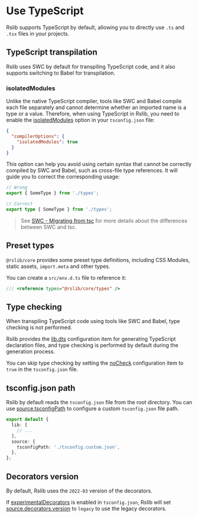 # Use TypeScript

Rslib supports TypeScript by default, allowing you to directly use `.ts` and `.tsx` files in your projects.

## TypeScript transpilation

Rslib uses SWC by default for transpiling TypeScript code, and it also supports switching to Babel for transpilation.

### isolatedModules

Unlike the native TypeScript compiler, tools like SWC and Babel compile each file separately and cannot determine whether an imported name is a type or a value. Therefore, when using TypeScript in Rslib, you need to enable the [isolatedModules](https://typescriptlang.org/tsconfig/#isolatedModules) option in your `tsconfig.json` file:

```json title="tsconfig.json"
{
  "compilerOptions": {
    "isolatedModules": true
  }
}
```

This option can help you avoid using certain syntax that cannot be correctly compiled by SWC and Babel, such as cross-file type references. It will guide you to correct the corresponding usage:

```ts
// Wrong
export { SomeType } from './types';

// Correct
export type { SomeType } from './types';
```

> See [SWC - Migrating from tsc](https://swc.rs/docs/migrating-from-tsc) for more details about the differences between SWC and tsc.

## Preset types

`@rslib/core` provides some preset type definitions, including CSS Modules, static assets, `import.meta` and other types.

You can create a `src/env.d.ts` file to reference it:

```ts title="src/env.d.ts"
/// <reference types="@rslib/core/types" />
```

## Type checking

When transpiling TypeScript code using tools like SWC and Babel, type checking is not performed.

Rslib provides the [lib.dts](/config/lib/dts) configuration item for generating TypeScript declaration files, and type checking is performed by default during the generation process.

You can skip type checking by setting the [noCheck](https://www.typescriptlang.org/tsconfig/#noCheck) configuration item to `true` in the `tsconfig.json` file.

## tsconfig.json path

Rslib by default reads the `tsconfig.json` file from the root directory. You can use [source.tsconfigPath](/config/rsbuild/source#sourcetsconfigpath) to configure a custom `tsconfig.json` file path.

```ts title="rslib.config.ts"
export default {
  lib: [
    // ...
  ],
  source: {
    tsconfigPath: './tsconfig.custom.json',
  },
};
```

## Decorators version

By default, Rslib uses the `2022-03` version of the decorators.

If [experimentalDecorators](https://www.typescriptlang.org/tsconfig/#experimentalDecorators) is enabled in `tsconfig.json`, Rslib will set [source.decorators.version](/config/rsbuild/source#sourcedecorators) to `legacy` to use the legacy decorators.
